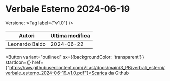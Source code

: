 

# Verbale Esterno 2024-06-19

Versione: <Tag label={"v1.0"} />



|    Autori    |Ultima modifica|
|--------------|---------------|
|Leonardo Baldo|   2024-06-22  |

<Button variant="outlined" sx={{backgroundColor: 'transparent'}} startIcon={<GithubIcon />} href={"https://raw.githubusercontent.com/7Last/docs/main/3_PB/verbali_esterni/verbale_esterno_2024-06-19_v1.0.pdf"}>Scarica da Github</Button>